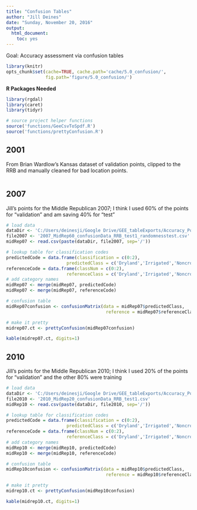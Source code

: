 ```yaml
---
title: "Confusion Tables"
author: "Jill Deines"
date: "Sunday, November 20, 2016"
output: 
  html_document:
    toc: yes
---
```


Goal: Accuracy assessment via confusion tables

```r
library(knitr)
opts_chunk$set(cache=TRUE, cache.path='cache/5.0_confusion/',
               fig.path='figure/5.0_confusion/')
```

**R Packages Needed**

```r
library(rgdal)
library(caret)
library(tidyr)

# source project helper functions
source('functions/GeeCsvToSpdf.R')
source('functions/prettyConfusion.R')
```

## 2001
From Brian Wardlow's Kansas dataset of validation points, clipped to the RRB and manually cleaned for bad location points.

```r

```

## 2007
Jill's points for the Middle Republican 2007; I think I used 60% of the points for "validation" and am saving 40% for "test"

```r
# load data
dataDir <- 'C:/Users/deinesji/Google Drive/GEE_tableExports/Accuracy_PointsforConfusionTables_test1_clean'
file2007 <- '2007_MidRep60_confusionData_RRB_test1_randomnesstest.csv'
midRep07 <- read.csv(paste(dataDir, file2007, sep='/'))

# lookup table for classification codes
predictedCode = data.frame(classification = c(0:2),
                       predictedClass = c('Dryland','Irrigated','Noncrop'))
referenceCode = data.frame(classNum = c(0:2),
                       referenceClass = c('Dryland','Irrigated','Noncrop'))
# add category names
midRep07 <- merge(midRep07, predictedCode)
midRep07 <- merge(midRep07, referenceCode)

# confusion table
midRep07confusion <- confusionMatrix(data = midRep07$predictedClass, 
                                      reference = midRep07$referenceClass)

# make it pretty
midrep07.ct <- prettyConfusion(midRep07confusion)

kable(midrep07.ct, digits=1)
```


## 2010
Jill's points for the Middle Republican 2010; I think I used 20% of the points for "validation" and the other 80% were training


```r
# load data
dataDir <- 'C:/Users/deinesji/Google Drive/GEE_tableExports/Accuracy_PointsforConfusionTables_test1_clean'
file2010 <- '2010_MidRep20_confusionData_RRB_test1.csv'
midRep10 <- read.csv(paste(dataDir, file2010, sep='/'))

# lookup table for classification codes
predictedCode = data.frame(classification = c(0:2),
                       predictedClass = c('Dryland','Irrigated','Noncrop'))
referenceCode = data.frame(classNum = c(0:2),
                       referenceClass = c('Dryland','Irrigated','Noncrop'))
# add category names
midRep10 <- merge(midRep10, predictedCode)
midRep10 <- merge(midRep10, referenceCode)

# confusion table
midRep10confusion <- confusionMatrix(data = midRep10$predictedClass, 
                                      reference = midRep10$referenceClass)

# make it pretty
midrep10.ct <- prettyConfusion(midRep10confusion)

kable(midrep10.ct, digits=1)
```

